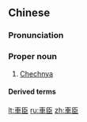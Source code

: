 ==Chinese==
{{zh-forms|s=车臣|gloss=-}}
{{zh-wp}}

===Pronunciation===
{{zh-pron
|m=Chēchén
|c=ce1 san4
|cat=pn
}}

===Proper noun===
{{zh-proper noun}}

# [[Chechnya]]

====Derived terms====
{{zh-der|車臣人|車臣語}}

[[lt:車臣]]
[[ru:車臣]]
[[zh:車臣]]